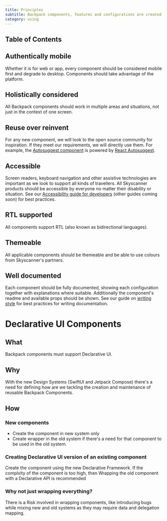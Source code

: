 ```yaml
---
title: Principles
subtitle: Backpack components, features and configurations are created with the following principles in mind.
category: using
---
```


## Table of Contents

## Authentically mobile

Whether it is for web or app, every component should be considered mobile first and degrade to desktop. Components should take advantage of the platform.

## Holistically considered

All Backpack components should work in multiple areas and situations, not just in the context of one screen.

## Reuse over reinvent

For any new component, we will look to the open source community for inspiration. If they meet our requirements, we will directly use them. For example, the [Autosuggest component](https://backpack.github.io/components/autosuggest) is powered by [React Autosuggest](https://react-autosuggest.js.org/).

## Accessible

Screen readers, keyboard navigation and other assistive technologies are important as we look to support all kinds of travellers. All Skyscanner products should be accessible by everyone no matter their disability or situation. See our [Accessibility guide for developers](/guidelines/developer-accessibility-guidelines) (other guides coming soon) for best practices.

## RTL supported

All components support RTL (also known as bidirectional languages).

## Themeable

All applicable components should be themeable and be able to use colours from Skyscanner's partners.

## Well documented

Each component should be fully documented, showing each configuration together with explanations where suitable. Additionally the component's readme and available props should be shown. See our guide on [writing style](https://github.com/Skyscanner/backpack/blob/main/decisions/writing-docs.md) for best practices for writing documentation.

# Declarative UI Components

## What
Backpack components must support Declarative UI.

## Why
With the new Design Systems (SwiftUI and Jetpack Compose) there's a need for defining how are we tackling the creation and maintenance of reusable Backpack Components.

## How

### New components
* Create the component in new system only
* Create wrapper in the old system if there's a need for that component to be used in the old system.

### Creating Declarative UI version of an existing component
Create the component using the new Declarative Framework.
If the complxity of the component is too high, then Wrapping the old component with a Declarative API is recommended

### Why not just wrapping everything?
There is a Risk involved in wrapping components, like introducing bugs while mixing new and old systems as they may require data and delegation mapping.
